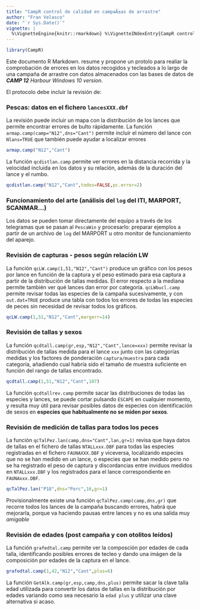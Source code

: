 ```yaml
---
title: "CampR control de calidad en campaÃ±as de arrastre"
author: "Fran Velasco"
date: "`r Sys.Date()`"
vignette: |
  %\VignetteEngine{knitr::rmarkdown} %\VignetteINdexEntry{CampR control de calidad en campaÃ±as de arrastre} %\VignetteEncoding{UTF-8}
---
```


```r
library(CampR)
```

Este documento R Markdown. resume y propone un protolo para realiar la comprobación de errores en los datos recogidos y tecleados a lo largo de una campaña de arrastre con datos almacenados con las bases de datos de _**CAMP 12** Harbour Windows 10 version_.

El protocolo debe incluir la revisión de:

### Pescas: datos en el fichero `lancesXXX.dbf` 

La revisión puede incluir un mapa con la distribución de los lances que permite encontrar errores de bulto rápidamente. La función `armap.camp(camp="N12",dns="Cant")` permite incluir el número del lance con `Nlans=TRUE` que también puede ayudar a localizar errores

```r
armap.camp("N12","Cant") 
```

La función `qcdistlan.camp` permite ver errores en la distancia recorrida y la velocidad incluida en los datos y su relación, además de la duración del lance y el rumbo.

```r
qcdistlan.camp("N12","Cant",todos=FALSE,pc.error=2)
```

### Funcionamiento del arte (análisis del `log` del ITI, MARPORT, SCANMAR...)

Los datos se pueden tomar directamente del equipo a través de los telegramas que se pasan al `PescaWin` y procesarlo: preparar ejemplos a partir de un archivo de `log` del MARPORT u otro monitor de funcionamiento del aparejo.

### Revisión de capturas - pesos según relación LW 

La función `qcLW.camp(1,51,"N12","Cant")` produce un gráfico con los pesos por lance en función de la captura y el peso estimado para esa captura a partir de la distribución de tallas medidas. El error respecto a la mediana permite también ver qué lances dan error por categoría. `qcLWbucl.camp` permite revisar todas las especies de la campaña sucesivamente, y con `out.dat=TRUE` produce una tabla con todos los errores de todas las especies de peces sin necesidad de revisar todos los gráficos.

```r
qcLW.camp(1,51,"N12","Cant",margerr=14)
```

### Revisión de tallas y sexos 

La función `qcdtall.camp(gr,esp,"N12","Cant",lance=xxx)` permite revisar la distribución de tallas medida para el lance `xxx` junto con las categorías medidas y los factores de ponderación `captura/muestra` para cada categoría, añadiendo cual habría sido el tamaño de muestra suficiente en función del rango de tallas encontrado. 

```r
qcdtall.camp(1,51,"N12","Cant",107)
```

La función `qcdtallrev.camp` permite sacar las distribuciones de todas las especies y lances, se puede cortar pulsando `ESCAPE` en cualquier momento, y resulta muy útil para revisar posibles datos de especies con identificación de sexos en **especies que habitualmente no se miden por sexos**.    

### Revisión de medición de tallas para todos los peces

La función `qcTalPez.lan(camp,dns="Cant",lan,gr=1)` revisa que haya datos de tallas en el fichero de tallas `NTALLxxx.DBF` para todas las especies registradas en el fichero `FAUNAXXX.DBF` y viceversa, localizando especies que no se han medido en un lance, o especies que se han medido pero no se ha registrado el peso de captura y discordancias entre inviduos medidos en `NTALLxxx.DBF` y los registrados para el lance correspondiente en `FAUNAxxx.DBF`.

```r
qcTalPez.lan("P18",dns="Porc",16,gr=1)
```

Provisionalmente existe una función `qcTalPez.camp(camp,dns,gr)` que recorre todos los lances de la campaña buscando errores, habrá que mejorarla, porque va haciendo pausas entre lances y no es una salida muy _amigable_

### Revisión de edades (post campaña y con otolitos leídos)

La función `grafedtal.camp` permite ver la composción por edades de cada talla, identificando posibles errores de tecleo y dando una imágen de la composición por edades de la captura en el lance.  

```r
grafedtal.camp(1,42,"N12","Cant",plus=6)
```

La función `GetAlk.camp(gr,esp,camp,dns,plus)` permite sacar la clave talla edad utilizada para convertir los datos de tallas en la distribución por edades variando como sea necesario la `edad plus` y utilizar una clave alternativa si acaso.
